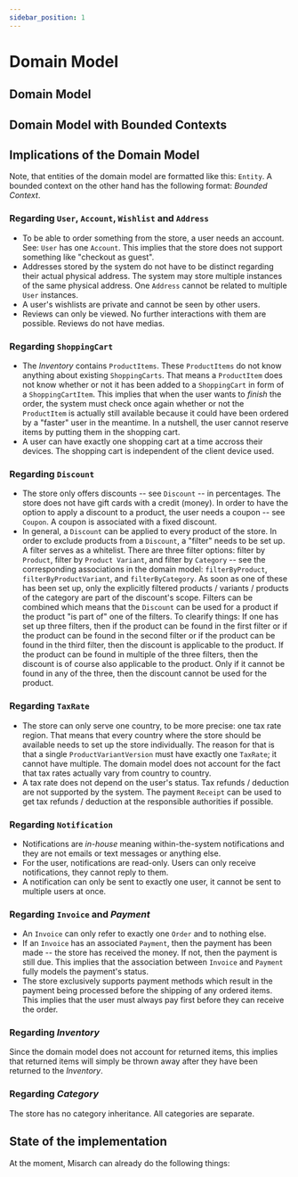 ```yaml
---
sidebar_position: 1
---
```



# Domain Model

## Domain Model

<CustomImage path="/renderedDiagrams/domainModel" width="2803" height="2341" />

## Domain Model with Bounded Contexts

<CustomImage path="/renderedDiagrams/domainModelBC" width="2820.5" height="2398.5" />

## Implications of the Domain Model

Note, that entities of the domain model are formatted like this: `Entity`. A bounded context on the other hand has the following format: _Bounded Context_.

### Regarding `User`, `Account`, `Wishlist` and `Address`

- To be able to order something from the store, a user needs an account. See: `User` has one `Account`. This implies that the store does not support something like "checkout as guest".
- Addresses stored by the system do not have to be distinct regarding their actual physical address. The system may store multiple instances of the same physical address. One `Address` cannot be related to multiple `User` instances.
- A user's wishlists are private and cannot be seen by other users.
- Reviews can only be viewed. No further interactions with them are possible. Reviews do not have medias.

### Regarding `ShoppingCart`

- The _Inventory_ contains `ProductItems`. These `ProductItems` do not know anything about existing `ShoppingCarts`. That means a `ProductItem` does not know whether or not it has been added to a `ShoppingCart` in form of a `ShoppingCartItem`. This implies that when the user wants to _finish_ the order, the system must check once again whether or not the `ProductItem` is actually still available because it could have been ordered by a "faster" user in the meantime. In a nutshell, the user cannot reserve items by putting them in the shopping cart.
- A user can have exactly one shopping cart at a time accross their devices. The shopping cart is independent of the client device used.

### Regarding `Discount`

- The store only offers discounts -- see `Discount` -- in percentages. The store does not have gift cards with a credit (money).
  In order to have the option to apply a discount to a product, the user needs a coupon -- see `Coupon`. A coupon is associated with a fixed discount.
- In general, a `Discount` can be applied to every product of the store. In order to exclude products from a `Discount`, a "filter" needs to be set up. A filter serves as a whitelist. There are three filter options: filter by `Product`, filter by `Product Variant`, and filter by `Category` -- see the corresponding associations in the domain model: `filterByProduct`, `filterByProductVariant`, and `filterByCategory`. As soon as one of these has been set up, only the explicitly filtered products / variants / products of the category are part of the discount's scope. Filters can be combined which means that the `Discount` can be used for a product if the product "is part of" one of the filters. To clearify things: If one has set up three filters, then if the product can be found in the first filter or if the product can be found in the second filter or if the product can be found in the third filter, then the discount is applicable to the product. If the product can be found in multiple of the three filters, then the discount is of course also applicable to the product. Only if it cannot be found in any of the three, then the discount cannot be used for the product.

### Regarding `TaxRate`

- The store can only serve one country, to be more precise: one tax rate region. That means that every country where the store should be available needs to set up the store individually. The reason for that is that a single `ProductVariantVersion` must have exactly one `TaxRate`; it cannot have multiple. The domain model does not account for the fact that tax rates actually vary from country to country.
- A tax rate does not depend on the user's status. Tax refunds / deduction are not supported by the system. The payment `Receipt` can be used to get tax refunds / deduction at the responsible authorities if possible.

### Regarding `Notification`

- Notifications are _in-house_ meaning within-the-system notifications and they are not emails or text messages or anything else.
- For the user, notifications are read-only. Users can only receive notifications, they cannot reply to them.
- A notification can only be sent to exactly one user, it cannot be sent to multiple users at once.

### Regarding `Invoice` and _Payment_

- An `Invoice` can only refer to exactly one `Order` and to nothing else.
- If an `Invoice` has an associated `Payment`, then the payment has been made -- the store has received the money. If not, then the payment is still due. This implies that the association between `Invoice` and `Payment` fully models the payment's status.
- The store exclusively supports payment methods which result in the payment being processed before the shipping of any ordered items. This implies that the user must always pay first before they can receive the order.

### Regarding _Inventory_

Since the domain model does not account for returned items, this implies that returned items will simply be thrown away after they have been returned to the _Inventory_.

### Regarding _Category_

The store has no category inheritance.
All categories are separate.

## State of the implementation

At the moment, Misarch can already do the following things:

<CustomImage path="/renderedDiagrams/domainModelCompletionStatus" width="2820.5" height="2398.5" />
